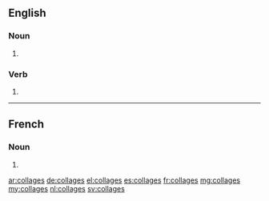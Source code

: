 ==English==

===Noun===
{{head|en|plural}}

# {{plural of|collage|lang=en}}

===Verb===
{{head|en}}

# {{en-third-person singular of|collage}}

----

==French==

===Noun===
{{head|fr|plural|g=?}}

# {{plural of|collage|lang=fr}}

[[ar:collages]]
[[de:collages]]
[[el:collages]]
[[es:collages]]
[[fr:collages]]
[[mg:collages]]
[[my:collages]]
[[nl:collages]]
[[sv:collages]]